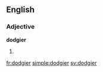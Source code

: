==English==

===Adjective===
'''dodgier'''

# {{comparative of|dodgy}}

[[fr:dodgier]]
[[simple:dodgier]]
[[sv:dodgier]]